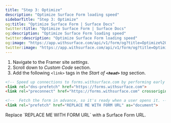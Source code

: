 ```yaml
---
title: "Step 3: Optimize"
description: "Optimize Surface Form loading speed"
sidebarTitle: "Step 3: Optimize"
og:title: "Optimize Surface Form | Surface Docs"
twitter:title: "Optimize Surface Form | Surface Docs"
og:description: "Optimize Surface Form loading speed"
twitter:description: "Optimize Surface Form loading speed"
og:image: "https://app.withsurface.com/api/v1/form/og?title=Optimize%20Surface%20Form"
twitter:image: "https://app.withsurface.com/api/v1/form/og?title=Optimize%20Surface%20Form"
---
```


1. Navigate to the Framer site *settings*.
2. Scroll down to *Custom Code* section.
3. Add the following `<link>` tags in the *Start of **`<head>`** tag* section.

```html
<!-- Speed up connections to forms.withsurface.com by performing early DNS resolution and TCP handshake -->
<link rel="dns-prefetch" href="https://forms.withsurface.com">
<link rel="preconnect" href="https://forms.withsurface.com" crossorigin>

<!--  Fetch the form in advance, so it's ready when a user opens it. -->
<link rel="prefetch" href="REPLACE ME WITH FORM URL" as="document">
```

<Info>
Replace `REPLACE ME WITH FORM URL` with a Surface Form URL.
</Info>